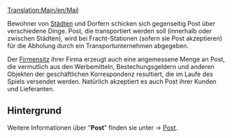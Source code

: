 {{de/Übersetzung|Mail|99}}
[[Translation:Main/en/Mail]]
{{de/Fracht|Name=Post
|Image=Mail.png
|Konsument=[[Main/de/Stadt|Stadt]], [[Main/de/Firmensitz|Firmensitz]]
|Produzent=[[Main/de/Stadt|Stadt]], [[Main/de/Firmensitz|Firmensitz]]
}}

Bewohner von [[Main/de/Stadt|Städten]] und Dorfern schicken sich gegenseitig Post über verschiedene Dinge. Post, die transportiert werden soll (innerhalb oder zwischen Städten), wird bei Fracht-Stationen (sofern sie Post akzeptieren) für die Abholung durch ein Transportunternehmen abgegeben.

Der [[Main/de/Firmensitz|Firmensitz]] ihrer Firma erzeugt auch eine angemessene Menge an Post, die vermutlich aus den Werbemitteln, Bestechungsgeldern und anderen Objekten der geschäftlichen Korrespondenz resultiert, die im Laufe des Spiels versendet werden. Natürlich akzeptiert es auch Post ihrer Kunden und Lieferanten. 

==Hintergrund==
Weitere Informationen über "'''Post'''" finden sie unter -> [http://www.wikipedia.org/wiki/Post Post].
